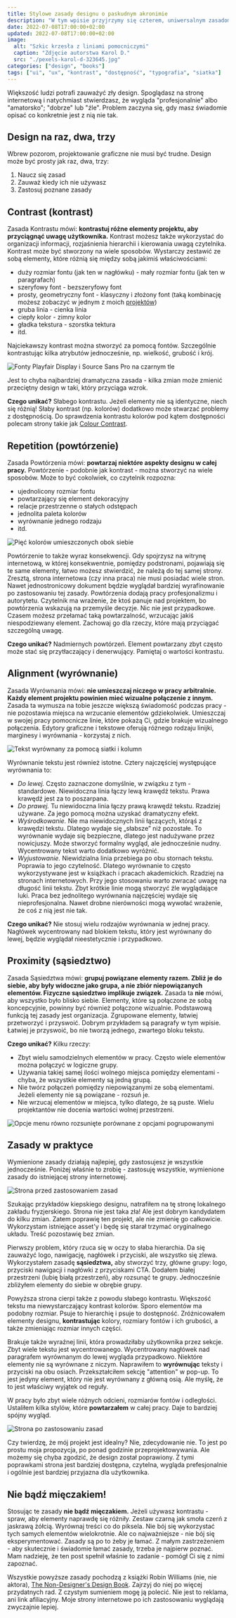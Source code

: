 ```yaml
---
title: Stylowe zasady designu o paskudnym akronimie
description: "W tym wpisie przyjrzymy się czterem, uniwersalnym zasadom designu, które mogą poprawić dowolną pracę graficzną: stronę internetową, slajd, dokument itp."
date: 2022-07-08T17:00:00+02:00
updated: 2022-07-08T17:00:00+02:00
image:
  alt: "Szkic krzesła z liniami pomocniczymi"
  caption: "Zdjęcie autorstwa Karol D."
  src: "./pexels-karol-d-323645.jpg"
categories: ["design", "books"]
tags: ["ui", "ux", "kontrast", "dostępność", "typografia", "siatka"]
---
```


Większość ludzi potrafi zauważyć zły design. Spoglądasz na stronę internetową i natychmiast stwierdzasz, że wygląda "profesjonalnie" albo "amatorsko"; "dobrze" lub "źle". Problem zaczyna się, gdy masz świadomie opisać co konkretnie jest z nią nie tak.

## Design na raz, dwa, trzy

Wbrew pozorom, projektowanie graficzne nie musi być trudne. Design może być prosty jak raz, dwa, trzy:

1. Naucz się zasad
2. Zauważ kiedy ich nie używasz
3. Zastosuj poznane zasady

## Contrast (kontrast)

Zasada Kontrastu mówi: **kontrastuj różne elementy projektu, aby przyciągnąć uwagę użytkownika.**
Kontrast możesz także wykorzystać do organizacji informacji, rozjaśnienia hierarchii i kierowania uwagą czytelnika.
Kontrast może być stworzony na wiele sposobów. Wystarczy zestawić ze sobą elementy, które różnią się między sobą jakimiś właściwościami:

- duży rozmiar fontu (jak ten w nagłówku) - mały rozmiar fontu (jak ten w paragrafach)
- szeryfowy font - bezszeryfowy font
- prosty, geometryczny font - klasyczny i złożony font (taką kombinację możesz zobaczyć w jednym z moich [projektów](/portfolio/an-lam/))
- gruba linia - cienka linia
- ciepły kolor - zimny kolor
- gładka tekstura - szorstka tektura
- itd.

Najciekawszy kontrast można stworzyć za pomocą fontów. Szczególnie kontrastując kilka atrybutów jednocześnie, np. wielkość, grubość i krój.

![Fonty Playfair Display i Source Sans Pro na czarnym tle](./playfair-display-source-sans-pro.png "Kontrast dużego, pogrubionego, szeryfowego fontu z mniejszym bezszeryfowym")

Jest to chyba najbardziej dramatyczna zasada - kilka zmian może zmienić przeciętny design w taki, który przyciąga wzrok.

**Czego unikać?** Słabego kontrastu. Jeżeli elementy nie są identyczne, niech się różnią! Słaby kontrast (np. kolorów) dodatkowo może stwarzać problemy z dostępnością. Do sprawdzenia kontrastu kolorów pod kątem dostępności polecam strony takie jak [Colour Contrast](https://colourcontrast.cc/).

## Repetition (powtórzenie)

Zasada Powtórzenia mówi: **powtarzaj niektóre aspekty designu w całej pracy.**
Powtórzenie - podobnie jak kontrast - można stworzyć na wiele sposobów. Może to być cokolwiek, co czytelnik rozpozna:

- ujednolicony rozmiar fontu
- powtarzający się element dekoracyjny
- relacje przestrzenne o stałych odstępach
- jednolita paleta kolorów
- wyrównanie jednego rodzaju
- itd.

![Pięć kolorów umieszczonych obok siebie](./palette-example.png "Stwórz paletę kolorów i powtarzaj je w całej pracy")

Powtórzenie to także wyraz konsekwencji. Gdy spojrzysz na witrynę internetową, w której konsekwentnie, pomiędzy podstronami, pojawiają się te same elementy, łatwo możesz stwierdzić, że należą do tej samej strony. Zresztą, strona internetowa (czy inna praca) nie musi posiadać wiele stron. Nawet jednostronicowy dokument będzie wyglądał bardziej wyrafinowanie po zastosowaniu tej zasady.
Powtórzenia dodają pracy profesjonalizmu i autorytetu. Czytelnik ma wrażenie, że ktoś panuje nad projektem, bo powtórzenia wskazują na przemyśle decyzje. Nic nie jest przypadkowe.
Czasem możesz przełamać taką powtarzalność, wrzucając jakiś niespodziewany element. Zachowaj go dla rzeczy, które mają przyciągać szczególną uwagę.

**Czego unikać?** Nadmiernych powtórzeń. Element powtarzany zbyt często może stać się przytłaczający i denerwujący. Pamiętaj o wartości kontrastu.

## Alignment (wyrównanie)

Zasada Wyrównania mówi: **nie umieszczaj niczego w pracy arbitralnie. Każdy element projektu powinien mieć wizualne połączenie z innym.**
Zasada ta wymusza na tobie jeszcze większą świadomość podczas pracy - nie pozostawia miejsca na wrzucanie elementów gdziekolwiek.
Umieszczaj w swojej pracy pomocnicze linie, które pokażą Ci, gdzie brakuje wizualnego połączenia. Edytory graficzne i tekstowe oferują różnego rodzaju linijki, marginesy i wyrównania - korzystaj z nich.

![Tekst wyrównany za pomocą siatki i kolumn](./grid-in-figma.png "Przykład siatki i układu kolumn w programie Figma")

Wyrównanie tekstu jest również istotne. Cztery najczęściej występujące wyrównania to:

- _Do lewej._ Często zaznaczone domyślnie, w związku z tym - standardowe. Niewidoczna linia łączy lewą krawędź tekstu. Prawa krawędź jest za to poszarpana.
- _Do prawej._ Tu niewidoczna linia łączy prawą krawędź tekstu. Rzadziej używane. Za jego pomocą można uzyskać dramatyczny efekt.
- _Wyśrodkowanie._ Nie ma niewidocznych linii łączących, którąś z krawędzi tekstu. Dlatego wydaje się „słabsze” niż pozostałe. To wyrównanie wydaje się bezpieczne, dlatego jest nadużywane przez nowicjuszy. Może stworzyć formalny wygląd, ale jednocześnie nudny. Wycentrowany tekst warto dodatkowo wyróżnić.
- _Wyjustowanie._ Niewidzialna linia przebiega po obu stornach tekstu. Poprawia to jego czytelność. Dlatego wyrównanie to często wykorzystywane jest w książkach i pracach akademickich. Rzadziej na stronach internetowych. Przy jego stosowaniu warto zwracać uwagę na długość linii tekstu. Zbyt krótkie linie mogą stworzyć źle wyglądające luki.
  Praca bez jednolitego wyrównania najczęściej wydaje się nieprofesjonalna. Nawet drobne nierówności mogą wywołać wrażenie, że coś z nią jest nie tak.

**Czego unikać?** Nie stosuj wielu rodzajów wyrównania w jednej pracy. Nagłówek wycentrowany nad blokiem tekstu, który jest wyrównany do lewej, będzie wyglądał nieestetycznie i przypadkowo.

## Proximity (sąsiedztwo)

Zasada Sąsiedztwa mówi: **grupuj powiązane elementy razem. Zbliż je do siebie, aby były widoczne jako grupa, a nie zbiór niepowiązanych elementów. Fizyczne sąsiedztwo implikuje związek.**
Zasada ta **nie** mówi, aby wszystko było blisko siebie. Elementy, które są połączone ze sobą koncepcyjnie, powinny być również połączone wizualnie.
Podstawową funkcją tej zasady jest organizacja. Zgrupowane elementy, łatwiej przetworzyć i przyswoić. Dobrym przykładem są paragrafy w tym wpisie. Łatwiej je przyswoić, bo nie tworzą jednego, zwartego bloku tekstu.

**Czego unikać?** Kilku rzeczy:

- Zbyt wielu samodzielnych elementów w pracy. Często wiele elementów można połączyć w logiczne grupy.
- Używania takiej samej ilości wolnego miejsca pomiędzy elementami - chyba, że wszystkie elementy są jedną grupą.
- Nie twórz połączeń pomiędzy niepowiązanymi ze sobą elementami. Jeżeli elementy nie są powiązane - rozsuń je.
- Nie wrzucaj elementów w miejsca, tylko dlatego, że są puste. Wielu projektantów nie docenia wartości wolnej przestrzeni.

![Opcje menu równo rozsunięte porównane z opcjami pogrupowanymi](./proximity-example.png "Używając wolnej przestrzeni możesz stworzyć łatwo rozróżnialne kategorie")

## Zasady w praktyce

Wymienione zasady działają najlepiej, gdy zastosujesz je wszystkie jednocześnie. Poniżej właśnie to zrobię - zastosuję wszystkie, wymienione zasady do istniejącej strony internetowej.

![Strona przed zastosowaniem zasad](./principles-before.png "Strona przed zastosowaniem zasad")

Szukając przykładów kiepskiego designu, natrafiłem na tę stronę lokalnego zakładu fryzjerskiego. Strona nie jest taka zła! Ale jest dobrym kandydatem do kilku zmian. Zatem poprawię ten projekt, ale nie zmienię go całkowicie. Wykorzystam istniejące asset'y i będę się starał trzymać oryginalnego układu. Treść pozostawię bez zmian.

Pierwszy problem, który rzuca się w oczy to słaba hierarchia. Da się zauważyć logo, nawigację, nagłówek i przyciski, ale wszystko się zlewa. Wykorzystałem zasadę **sąsiedztwa,** aby stworzyć trzy, główne grupy: logo, przyciski nawigacji i nagłówki z przyciskami CTA. Dodałem białej przestrzeni (lubię białą przestrzeń), aby rozsunąć te grupy. Jednocześnie zbliżyłem elementy do siebie w obrębie grupy.

Powyższa strona cierpi także z powodu słabego kontrastu. Większość tekstu ma niewystarczający kontrast kolorów. Sporo elementów ma podobny rozmiar. Psuje to hierarchię i psuje to dostępność. Zróżnicowałem elementy designu, **kontrastując** kolory, rozmiary fontów i ich grubości, a także zmieniając rozmiar innych części.

Brakuje także wyraźnej linii, która prowadziłaby użytkownika przez sekcje. Zbyt wiele tekstu jest wycentrowanego. Wycentrowany nagłówek nad paragrafem wyrównanym do lewej wygląda przypadkowo. Niektóre elementy nie są wyrównane z niczym. Naprawiłem to **wyrównując** teksty i przyciski na obu osiach. Przekształciłem sekcję "attention" w pop-up. To jest jedyny element, który nie jest wyrównany z główną osią. Ale myślę, że to jest właściwy wyjątek od reguły.

W pracy było zbyt wiele różnych odcieni, rozmiarów fontów i odległości. Ustaliłem kilka stylów, które **powtarzałem** w całej pracy. Daje to bardziej spójny wygląd.

![Strona po zastosowaniu zasad](./principles-after.png "Strona po zaastosowaniu zasad")

Czy twierdzę, że mój projekt jest idealny? Nie, zdecydowanie nie. To jest po prostu moja propozycja, po ponad godzinie przeprojektowywania. Ale możemy się chyba zgodzić, że design został poprawiony. Z tymi poprawkami strona jest bardziej dostępna, czytelna, wygląda prefesjonalnie i ogólnie jest bardziej przyjazna dla użytkownika.

## Nie bądź mięczakiem!

Stosując te zasady **nie bądź mięczakiem.** Jeżeli używasz kontrastu - spraw, aby elementy naprawdę się różniły. Zestaw czarną jak smoła czerń z jaskrawą żółcią. Wyrównaj treści co do piksela. Nie bój się wykorzystać tych samych elementów wielokrotnie. Ale co najważniejsze - nie bój się eksperymentować. Zasady są po to żeby je łamać. Z małym zastrzeżeniem - aby skutecznie i świadomie łamać zasady, trzeba je najpierw poznać. Mam nadzieję, że ten post spełnił właśnie to zadanie - pomógł Ci się z nimi zapoznać.

Wszystkie powyższe zasady pochodzą z książki Robin Williams (nie, nie aktora), [The Non-Designer's Design Book](https://www.goodreads.com/book/show/23846768-the-non-designer-s-design-book). Zajrzyj do niej po więcej przydatnych rad. Z czystym sumieniem mogę ją polecić. Nie jest to reklama, ani link afiliacyjny. Moje strony internetowe po ich zastosowaniu wyglądają zwyczajnie lepiej.
